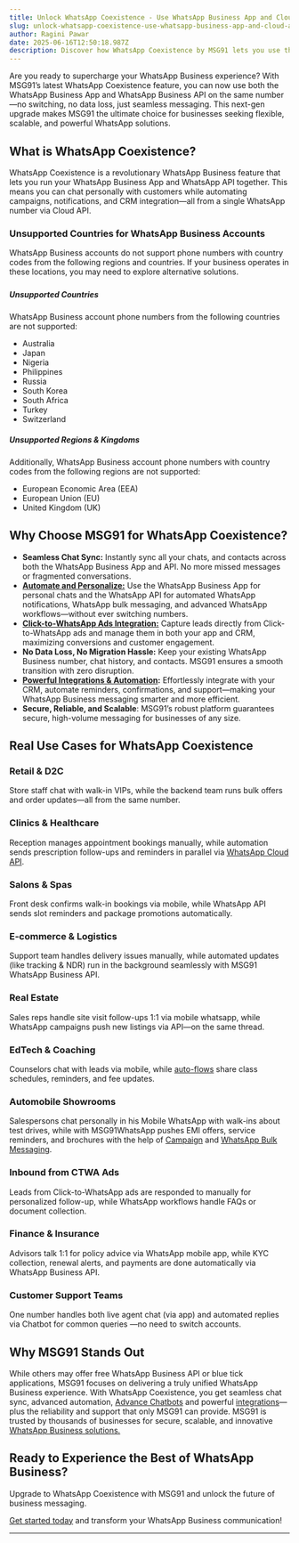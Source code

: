 ```yaml
---
title: Unlock WhatsApp Coexistence - Use WhatsApp Business App and Cloud API Together
slug: unlock-whatsapp-coexistence-use-whatsapp-business-app-and-cloud-api-together
author: Ragini Pawar
date: 2025-06-16T12:50:18.987Z
description: Discover how WhatsApp Coexistence by MSG91 lets you use the WhatsApp Business App and Cloud API together—on the same number\! Seamlessly sync chats, automate campaigns, and personalize customer interactions without switching platforms. Learn about real business use cases, supported countries, and why MSG91 is the ultimate WhatsApp solution for modern teams. Unlock smarter, scalable messaging today.
---
```


Are you ready to supercharge your WhatsApp Business experience? With MSG91’s latest WhatsApp Coexistence feature, you can now use both the WhatsApp Business App and WhatsApp Business API on the same number—no switching, no data loss, just seamless messaging. This next-gen upgrade makes MSG91 the ultimate choice for businesses seeking flexible, scalable, and powerful WhatsApp solutions.

## **What is WhatsApp Coexistence?**

WhatsApp Coexistence is a revolutionary WhatsApp Business feature that lets you run your WhatsApp Business App and WhatsApp API together. This means you can chat personally with customers while automating campaigns, notifications, and CRM integration—all from a single WhatsApp number via Cloud API.

### **Unsupported Countries for WhatsApp Business Accounts**

WhatsApp Business accounts do not support phone numbers with country codes from the following regions and countries. If your business operates in these locations, you may need to explore alternative solutions.

#####
##### **Unsupported Countries**
WhatsApp Business account phone numbers from the following countries are not supported:
* Australia  
* Japan  
* Nigeria  
* Philippines  
* Russia  
* South Korea  
* South Africa  
* Turkey  
* Switzerland

##### **Unsupported Regions & Kingdoms**
Additionally, WhatsApp Business account phone numbers with country codes from the following regions are not supported:

* European Economic Area (EEA)  
* European Union (EU)  
* United Kingdom (UK)

## **Why Choose MSG91 for WhatsApp Coexistence?**

* **Seamless Chat Sync:** Instantly sync all your chats, and  contacts across both the WhatsApp Business App and API. No more missed messages or fragmented conversations.  
* [**Automate and Personalize:**](https://msg91.com/whatsapp) Use the WhatsApp Business App for personal chats and the WhatsApp API for automated WhatsApp notifications, WhatsApp bulk messaging, and advanced WhatsApp workflows—without ever switching numbers.  
* [**Click-to-WhatsApp Ads Integration:**](https://msg91.com/guide/click-to-whatsapp-ads-msg91-the-ultimate-lead-gen-powerhouse) Capture leads directly from Click-to-WhatsApp ads and manage them in both your app and CRM, maximizing conversions and customer engagement.  
* **No Data Loss, No Migration Hassle:** Keep your existing WhatsApp Business number, chat history, and contacts. MSG91 ensures a smooth transition with zero disruption.  
* [**Powerful Integrations & Automation**](https://msg91.com/partners-and-integrations)**:** Effortlessly integrate with your CRM, automate reminders, confirmations, and support—making your WhatsApp Business messaging smarter and more efficient.  
* **Secure, Reliable, and Scalable**: MSG91’s robust platform guarantees secure, high-volume messaging for businesses of any size.

## **Real Use Cases for WhatsApp Coexistence**

### **Retail & D2C**

Store staff chat with walk-in VIPs, while the backend team runs bulk offers and order updates—all from the same number.

###  **Clinics & Healthcare**

Reception manages appointment bookings manually, while automation sends prescription follow-ups and reminders in parallel via [WhatsApp Cloud API](https://msg91.com/whatsapp).

### **Salons & Spas**

Front desk confirms walk-in bookings via mobile, while WhatsApp API sends slot reminders and package promotions automatically.

###  **E-commerce & Logistics**

Support team handles delivery issues manually, while automated updates (like tracking & NDR) run in the background seamlessly with MSG91 WhatsApp Business API.

### **Real Estate**

Sales reps handle site visit follow-ups 1:1 via mobile whatsapp, while WhatsApp campaigns push new listings via API—on the same thread.

### **EdTech & Coaching**

Counselors chat with leads via mobile, while [auto-flows](https://msg91.com/campaign) share class schedules, reminders, and fee updates.

### **Automobile Showrooms**

Salespersons chat personally in his Mobile WhatsApp with walk-ins about test drives, while with MSG91WhatsApp pushes EMI offers, service reminders, and brochures with the help of [Campaign](https://msg91.com/campaign) and [WhatsApp Bulk Messaging](https://msg91.com/whatsapp).

### **Inbound from CTWA Ads**

Leads from Click-to-WhatsApp ads are responded to manually for personalized follow-up, while WhatsApp workflows handle FAQs or document collection.

### **Finance & Insurance**

Advisors talk 1:1 for policy advice via WhatsApp mobile app, while KYC collection, renewal alerts, and payments are done automatically via WhatsApp Business API.

### **Customer Support Teams**

One number handles both live agent chat (via app) and automated replies via Chatbot for common queries —no need to switch accounts.

## **Why MSG91 Stands Out**

While others may offer free WhatsApp Business API or blue tick applications, MSG91 focuses on delivering a truly unified WhatsApp Business experience. With WhatsApp Coexistence, you get seamless chat sync, advanced automation, [Advance Chatbots](https://msg91.com/demochatbot) and powerful [integrations](https://msg91.com/partners-and-integrations)—plus the reliability and support that only MSG91 can provide. MSG91 is trusted by thousands of businesses for secure, scalable, and innovative [WhatsApp Business solutions.](https://msg91.com/whatsapp)

## **Ready to Experience the Best of WhatsApp Business?**

Upgrade to WhatsApp Coexistence with MSG91 and unlock the future of business messaging. 

[Get started today](https://calendly.com/msg91-whatsapp) and transform your WhatsApp Business communication\!

---

